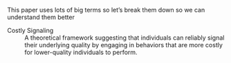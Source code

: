 This paper uses lots of big terms so let's break them down so we can understand them better

Costly Signaling
: A theoretical framework suggesting that individuals can reliably signal their underlying quality by engaging in behaviors that are more costly for lower-quality individuals to perform.
